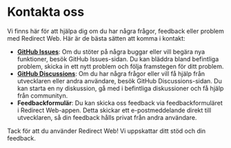# Kontakta oss

Vi finns här för att hjälpa dig om du har några frågor, feedback eller problem med Redirect Web. Här är de bästa sätten att komma i kontakt:

- **[GitHub Issues](https://github.com/mshibanami/RedirectWeb/issues)**: Om du stöter på några buggar eller vill begära nya funktioner, besök GitHub Issues-sidan. Du kan bläddra bland befintliga problem, skicka in ett nytt problem och följa framstegen för ditt problem.
- **[GitHub Discussions](https://github.com/mshibanami/RedirectWeb/discussions)**: Om du har några frågor eller vill få hjälp från utvecklaren eller andra användare, besök GitHub Discussions-sidan. Du kan starta en ny diskussion, gå med i befintliga diskussioner och få hjälp från communityn.
- **Feedbackformulär**: Du kan skicka oss feedback via feedbackformuläret i Redirect Web-appen. Detta skickar ett e-postmeddelande direkt till utvecklaren, så din feedback hålls privat från andra användare.

Tack för att du använder Redirect Web! Vi uppskattar ditt stöd och din feedback.